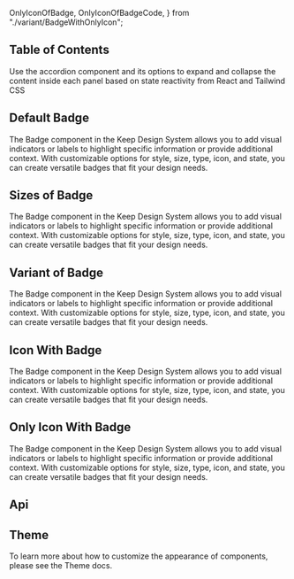   OnlyIconOfBadge,
  OnlyIconOfBadgeCode,
} from "./variant/BadgeWithOnlyIcon";



## Table of Contents

Use the accordion component and its options to expand and collapse the content inside each panel based on state reactivity from React and Tailwind CSS

## Default Badge

The Badge component in the Keep Design System allows you to add visual indicators or labels to highlight specific information or provide additional context. With customizable options for style, size, type, icon, and state, you can create versatile badges that fit your design needs.

<CodePreview code={DefaultBadgeCode}>
  <DefaultBadge />
</CodePreview>

## Sizes of Badge

The Badge component in the Keep Design System allows you to add visual indicators or labels to highlight specific information or provide additional context. With customizable options for style, size, type, icon, and state, you can create versatile badges that fit your design needs.

<CodePreview code={SizesOfBadgeCode}>
  <SizesOfBadge />
</CodePreview>

## Variant of Badge

The Badge component in the Keep Design System allows you to add visual indicators or labels to highlight specific information or provide additional context. With customizable options for style, size, type, icon, and state, you can create versatile badges that fit your design needs.

<CodePreview code={VariantOfBadgeCode}>
  <VariantOfBadge />
</CodePreview>

## Icon With Badge

The Badge component in the Keep Design System allows you to add visual indicators or labels to highlight specific information or provide additional context. With customizable options for style, size, type, icon, and state, you can create versatile badges that fit your design needs.

<CodePreview code={IconWithBadgeCode}>
  <IconWithBadge />
</CodePreview>

## Only Icon With Badge

The Badge component in the Keep Design System allows you to add visual indicators or labels to highlight specific information or provide additional context. With customizable options for style, size, type, icon, and state, you can create versatile badges that fit your design needs.

<CodePreview code={OnlyIconOfBadgeCode}>
  <OnlyIconOfBadge />
</CodePreview>

## Api

<ComponentApi data={badgeApiData} />

## Theme

To learn more about how to customize the appearance of components, please see the Theme docs.

<CssThemePreview code={useTheme().theme.badge} />
